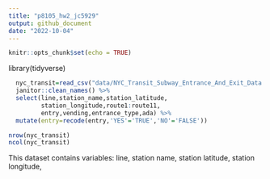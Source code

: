 ```yaml
---
title: "p8105_hw2_jc5929"
output: github_document
date: "2022-10-04"
---
```


```r
knitr::opts_chunk$set(echo = TRUE)
```
library(tidyverse)
```r
  nyc_transit=read_csv("data/NYC_Transit_Subway_Entrance_And_Exit_Data.csv") %>%
  janitor::clean_names() %>%
  select(line,station_name,station_latitude,
         station_longitude,route1:route11,
         entry,vending,entrance_type,ada) %>%
  mutate(entry=recode(entry,'YES'='TRUE','NO'='FALSE'))

```

```r
nrow(nyc_transit)
ncol(nyc_transit)
```

This dataset contains variables: line, station name, station latitude, station longitude,
